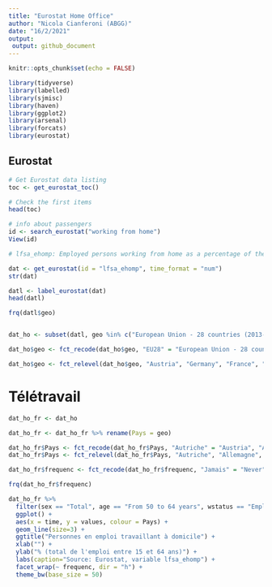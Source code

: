 ```yaml
---
title: "Eurostat Home Office"
author: "Nicola Cianferoni (ABGG)"
date: "16/2/2021"
output:
 output: github_document
---
```


```r
knitr::opts_chunk$set(echo = FALSE)

library(tidyverse)
library(labelled)
library(sjmisc)
library(haven)
library(ggplot2)
library(arsenal)
library(forcats)
library(eurostat)

```

## Eurostat

```r

# Get Eurostat data listing
toc <- get_eurostat_toc()

# Check the first items
head(toc)

# info about passengers
id <- search_eurostat("working from home")
View(id)

# lfsa_ehomp: Employed persons working from home as a percentage of the total employment, by sex, age and professional status (%)

dat <- get_eurostat(id = "lfsa_ehomp", time_format = "num")
str(dat)

datl <- label_eurostat(dat)
head(datl)

frq(datl$geo)


dat_ho <- subset(datl, geo %in% c("European Union - 28 countries (2013-2020)", "Italy", "Austria", "France", "Germany (until 1990 former territory of the FRG)", "Switzerland") & time %in% 1990:2020)

dat_ho$geo <- fct_recode(dat_ho$geo, "EU28" = "European Union - 28 countries (2013-2020)", "Germany" = "Germany (until 1990 former territory of the FRG)")

dat_ho$geo <- fct_relevel(dat_ho$geo, "Austria", "Germany", "France", "Italy", "Switzerland", "EU28")

```

# Télétravail


```r


dat_ho_fr <- dat_ho

dat_ho_fr <- dat_ho_fr %>% rename(Pays = geo)

dat_ho_fr$Pays <- fct_recode(dat_ho_fr$Pays, "Autriche" = "Austria", "Allemagne" = "Germany", "Italie" = "Italy", "Suisse" = "Switzerland")
dat_ho_fr$Pays <- fct_relevel(dat_ho_fr$Pays, "Autriche", "Allemagne", "France", "Italie", "Suisse", "EU28")

dat_ho_fr$frequenc <- fct_recode(dat_ho_fr$frequenc, "Jamais" = "Never", "Habituellement" = "Sometimes", "Toujours" = "Usually")

frq(dat_ho_fr$frequenc)


```


```r

dat_ho_fr %>% 
  filter(sex == "Total", age == "From 50 to 64 years", wstatus == "Employees") %>% 
  ggplot() +
  aes(x = time, y = values, colour = Pays) +
  geom_line(size=3) +
  ggtitle("Personnes en emploi travaillant à domicile") +
  xlab("") +
  ylab("% (total de l'emploi entre 15 et 64 ans)") +
  labs(caption="Source: Eurostat, variable lfsa_ehomp") +
  facet_wrap(~ frequenc, dir = "h") +
  theme_bw(base_size = 50)

```

